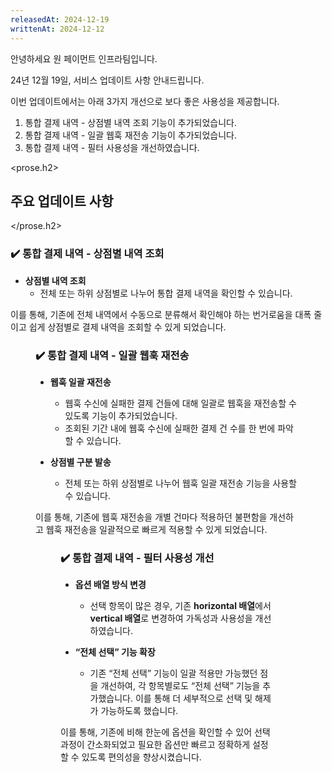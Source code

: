 ```yaml
---
releasedAt: 2024-12-19
writtenAt: 2024-12-12
---
```




안녕하세요 원 페이먼트 인프라팀입니다.

24년 12월 19일, 서비스 업데이트 사항 안내드립니다.

이번 업데이트에서는 아래 3가지 개선으로 보다 좋은 사용성을 제공합니다.

1. 통합 결제 내역 - 상점별 내역 조회 기능이 추가되었습니다.
2. 통합 결제 내역 - 일괄 웹훅 재전송 기능이 추가되었습니다.
3. 통합 결제 내역 - 필터 사용성을 개선하였습니다.

<prose.h2>
  <Console /> 
  
  ## 주요 업데이트 사항
</prose.h2>

### ✔️ 통합 결제 내역 - 상점별 내역 조회

- **상점별 내역 조회**
  - 전체 또는 하위 상점별로 나누어 통합 결제 내역을 확인할 수 있습니다.

이를 통해, 기존에 전체 내역에서 수동으로 분류해서 확인해야 하는 번거로움을 대폭 줄이고 쉽게 상점별로 결제 내역을 조회할 수 있게 되었습니다.

<Figure src={Image0} />

### ✔️ 통합 결제 내역 - 일괄 웹훅 재전송

- **웹훅 일괄 재전송**
  - 웹훅 수신에 실패한 결제 건들에 대해 일괄로 웹훅을 재전송할 수 있도록 기능이 추가되었습니다.
  - 조회된 기간 내에 웹훅 수신에 실패한 결제 건 수를 한 번에 파악할 수 있습니다.

- **상점별 구분 발송**
  - 전체 또는 하위 상점별로 나누어 웹훅 일괄 재전송 기능을 사용할 수 있습니다.

이를 통해, 기존에 웹훅 재전송을 개별 건마다 적용하던 불편함을 개선하고 웹훅 재전송을 일괄적으로 빠르게 적용할 수 있게 되었습니다.

<Figure src={Image1} />

### ✔️ 통합 결제 내역 - 필터 사용성 개선

- **옵션 배열 방식 변경**
  - 선택 항목이 많은 경우, 기존 **horizontal 배열**에서 **vertical 배열**로 변경하여 가독성과 사용성을 개선하였습니다.

- **“전체 선택” 기능 확장**
  - 기존 “전체 선택” 기능이 일괄 적용만 가능했던 점을 개선하여, 각 항목별로도 “전체 선택” 기능을 추가했습니다. 이를 통해 더 세부적으로 선택 및 해제가 가능하도록 했습니다.

이를 통해, 기존에 비해 한눈에 옵션을 확인할 수 있어 선택 과정이 간소화되었고 필요한 옵션만 빠르고 정확하게 설정할 수 있도록 편의성을 향상시켰습니다.

<Figure src={Image2} />
